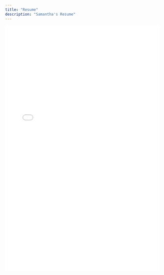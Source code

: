```yaml
---
title: "Resume"
description: "Samantha's Resume"
---
```


![](media/resume2025.pdf){fig-align="center" width="100%" height="800"}

